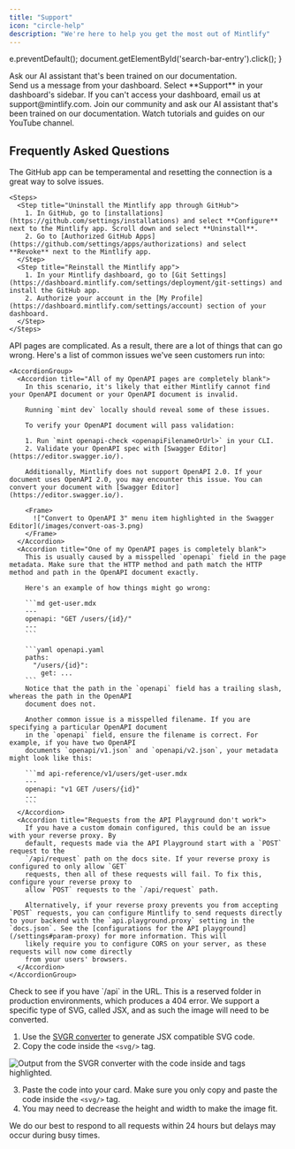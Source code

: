```yaml
---
title: "Support"
icon: "circle-help"
description: "We're here to help you get the most out of Mintlify"
---
```


  e.preventDefault();
  document.getElementById('search-bar-entry').click();
}

<div onClick={openSearch} style={{ cursor: 'pointer' }}>
  <Card title="Ask our docs" icon="message-circle-question" href="https://mintlify.com/docs" arrow={true}>
    Ask our AI assistant that's been trained on our documentation.
  </Card>
</div>

<CardGroup cols={2}>
  <Card title="Dashboard widget" icon="messages-square" href="https://dashboard.mintlify.com/">
    Send us a message from your dashboard. Select **Support** in your dashboard's sidebar.
  </Card>
  <Card title="Email Us" icon="mail" href="mailto:support@mintlify.com">
    If you can't access your dashboard, email us at support@mintlify.com.
  </Card>
  <Card title="Ask AI" icon="bot" href="https://mintlify.com/community">
    Join our community and ask our AI assistant that's been trained on our documentation.
  </Card>
  <Card title="YouTube" icon="youtube" href="https://www.youtube.com/@GetMintlify/videos">
    Watch tutorials and guides on our YouTube channel.
  </Card>
</CardGroup>

## Frequently Asked Questions

<AccordionGroup>
  <Accordion title="GitHub app issues" icon="merge">
    The GitHub app can be temperamental and resetting the connection is a great way to solve issues.
    
    <Steps>
      <Step title="Uninstall the Mintlify app through GitHub">
        1. In GitHub, go to [installations](https://github.com/settings/installations) and select **Configure** next to the Mintlify app. Scroll down and select **Uninstall**.
        2. Go to [Authorized GitHub Apps](https://github.com/settings/apps/authorizations) and select **Revoke** next to the Mintlify app.
      </Step>
      <Step title="Reinstall the Mintlify app">
        1. In your Mintlify dashboard, go to [Git Settings](https://dashboard.mintlify.com/settings/deployment/git-settings) and install the GitHub app.
        2. Authorize your account in the [My Profile](https://dashboard.mintlify.com/settings/account) section of your dashboard.
      </Step>
    </Steps>
  </Accordion>

  <Accordion title="API page issues" icon="book-open">
    API pages are complicated. As a result, there are a lot of things that can go wrong. Here's a list of common issues we've seen customers run into:

    <AccordionGroup>
      <Accordion title="All of my OpenAPI pages are completely blank">
        In this scenario, it's likely that either Mintlify cannot find your OpenAPI document or your OpenAPI document is invalid.

        Running `mint dev` locally should reveal some of these issues.

        To verify your OpenAPI document will pass validation:

        1. Run `mint openapi-check <openapiFilenameOrUrl>` in your CLI.
        2. Validate your OpenAPI spec with [Swagger Editor](https://editor.swagger.io/).

        Additionally, Mintlify does not support OpenAPI 2.0. If your document uses OpenAPI 2.0, you may encounter this issue. You can convert your document with [Swagger Editor](https://editor.swagger.io/).

        <Frame>
          !["Convert to OpenAPI 3" menu item highlighted in the Swagger Editor](/images/convert-oas-3.png)
        </Frame>
      </Accordion>
      <Accordion title="One of my OpenAPI pages is completely blank">
        This is usually caused by a misspelled `openapi` field in the page metadata. Make sure that the HTTP method and path match the HTTP method and path in the OpenAPI document exactly.

        Here's an example of how things might go wrong:

        ```md get-user.mdx
        ---
        openapi: "GET /users/{id}/"
        ---
        ```

        ```yaml openapi.yaml
        paths:
          "/users/{id}":
            get: ...
        ```
        Notice that the path in the `openapi` field has a trailing slash, whereas the path in the OpenAPI
        document does not.

        Another common issue is a misspelled filename. If you are specifying a particular OpenAPI document
        in the `openapi` field, ensure the filename is correct. For example, if you have two OpenAPI
        documents `openapi/v1.json` and `openapi/v2.json`, your metadata might look like this:

        ```md api-reference/v1/users/get-user.mdx
        ---
        openapi: "v1 GET /users/{id}"
        ---
        ```
      </Accordion>
      <Accordion title="Requests from the API Playground don't work">
        If you have a custom domain configured, this could be an issue with your reverse proxy. By
        default, requests made via the API Playground start with a `POST` request to the
        `/api/request` path on the docs site. If your reverse proxy is configured to only allow `GET`
        requests, then all of these requests will fail. To fix this, configure your reverse proxy to
        allow `POST` requests to the `/api/request` path.

        Alternatively, if your reverse proxy prevents you from accepting `POST` requests, you can configure Mintlify to send requests directly to your backend with the `api.playground.proxy` setting in the `docs.json`. See the [configurations for the API playground](/settings#param-proxy) for more information. This will
        likely require you to configure CORS on your server, as these requests will now come directly
        from your users' browsers.
      </Accordion>
    </AccordionGroup>
  </Accordion>

  <Accordion title="Docs page won't load (error 404)" icon="ban" iconType="regular">
    Check to see if you have `/api` in the URL. This is a reserved folder in production environments, which produces a 404 error.
  </Accordion>


  <Accordion title="Issues adding SVG to a card" icon="image">
  We support a specific type of SVG, called JSX, and as such the image will need to be converted.

  1. Use the [SVGR converter](https://react-svgr.com/playground/) to generate JSX compatible SVG code.
  2. Copy the code inside the `<svg/>` tag.

  ![Output from the SVGR converter with the code inside <svg> and </svg> tags highlighted.](/images/svg-jsx.png)

  3. Paste the code into your card. Make sure you only copy and paste the code inside the `<svg/>` tag.
  4. You may need to decrease the height and width to make the image fit.
  </Accordion>
</AccordionGroup>

<Info>
We do our best to respond to all requests within 24 hours but delays may occur during busy times.
</Info>

